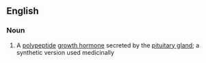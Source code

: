 ==English==

===Noun===
{{en-noun|-}}

# {{label|en|medicine}} A [[polypeptide]] [[growth hormone]] secreted by the [[pituitary gland]]; a synthetic version used medicinally